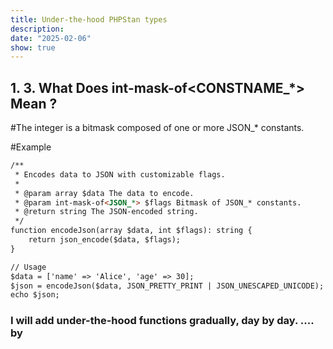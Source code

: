```yaml
---
title: Under-the-hood PHPStan types
description: 
date: "2025-02-06"
show: true
---
```


## 1. 3. What Does int-mask-of<CONSTNAME_*> Mean ?
#The integer is a bitmask composed of one or more JSON_* constants.

#Example 

```html
/**
 * Encodes data to JSON with customizable flags.
 *
 * @param array $data The data to encode.
 * @param int-mask-of<JSON_*> $flags Bitmask of JSON_* constants.
 * @return string The JSON-encoded string.
 */
function encodeJson(array $data, int $flags): string {
    return json_encode($data, $flags);
}

// Usage
$data = ['name' => 'Alice', 'age' => 30];
$json = encodeJson($data, JSON_PRETTY_PRINT | JSON_UNESCAPED_UNICODE);
echo $json;
```


### I will add under-the-hood functions gradually, day by day. .... by